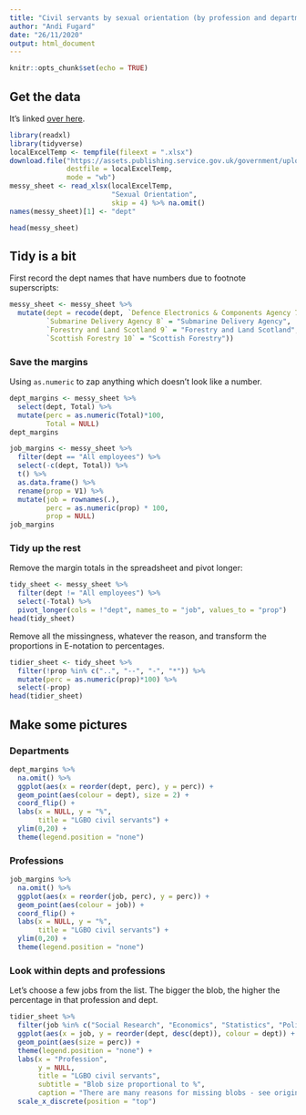 ```yaml
---
title: "Civil servants by sexual orientation (by profession and department, 31 March 2020)"
author: "Andi Fugard"
date: "26/11/2020"
output: html_document
---
```


```r
knitr::opts_chunk$set(echo = TRUE)
```

## Get the data

It's linked [over here](https://www.gov.uk/government/statistics/civil-servants-by-sex-and-ethnicity-and-disability-and-sexual-orientation-by-profession-and-department-2020).

```r
library(readxl)
library(tidyverse)
localExcelTemp <- tempfile(fileext = ".xlsx")
download.file("https://assets.publishing.service.gov.uk/government/uploads/system/uploads/attachment_data/file/938871/Civil_servants_by_sex_and_ethnicity_and_disability_and_sexual_orientation_by_profession_and_department__2020.xlsx",
              destfile = localExcelTemp,
              mode = "wb")
messy_sheet <- read_xlsx(localExcelTemp,
                         "Sexual Orientation",
                         skip = 4) %>% na.omit()
names(messy_sheet)[1] <- "dept"
```

```r
head(messy_sheet)
```

## Tidy is a bit

First record the dept names that have numbers due to footnote superscripts:

```r
messy_sheet <- messy_sheet %>%
  mutate(dept = recode(dept, `Defence Electronics & Components Agency 7` = "Defence Electronics & Components Agency",
         `Submarine Delivery Agency 8` = "Submarine Delivery Agency",
         `Forestry and Land Scotland 9` = "Forestry and Land Scotland",
         `Scottish Forestry 10` = "Scottish Forestry"))
```



### Save the margins

Using `as.numeric` to zap anything which doesn't look like a number.

```r
dept_margins <- messy_sheet %>%
  select(dept, Total) %>%
  mutate(perc = as.numeric(Total)*100,
         Total = NULL)
dept_margins
```



```r
job_margins <- messy_sheet %>%
  filter(dept == "All employees") %>%
  select(-c(dept, Total)) %>%
  t() %>%
  as.data.frame() %>%
  rename(prop = V1) %>%
  mutate(job = rownames(.),
         perc = as.numeric(prop) * 100,
         prop = NULL)
job_margins
```

### Tidy up the rest

Remove the margin totals in the spreadsheet and pivot longer:

```r
tidy_sheet <- messy_sheet %>%
  filter(dept != "All employees") %>%
  select(-Total) %>%
  pivot_longer(cols = !"dept", names_to = "job", values_to = "prop")
head(tidy_sheet)
```

Remove all the missingness, whatever the reason, and transform the proportions in E-notation to percentages.

```r
tidier_sheet <- tidy_sheet %>%
  filter(!prop %in% c("..", "--", "-", "*")) %>%
  mutate(perc = as.numeric(prop)*100) %>%
  select(-prop)
head(tidier_sheet)
```


## Make some pictures


### Departments

```r
dept_margins %>%
  na.omit() %>%
  ggplot(aes(x = reorder(dept, perc), y = perc)) +
  geom_point(aes(colour = dept), size = 2) +
  coord_flip() +
  labs(x = NULL, y = "%",
       title = "LGBO civil servants") +
  ylim(0,20) +
  theme(legend.position = "none")
```



### Professions

```r
job_margins %>%
  na.omit() %>%
  ggplot(aes(x = reorder(job, perc), y = perc)) +
  geom_point(aes(colour = job)) +
  coord_flip() +
  labs(x = NULL, y = "%",
       title = "LGBO civil servants") +
  ylim(0,20) +
  theme(legend.position = "none")
```


### Look within depts and professions

Let's choose a few jobs from the list. The bigger the blob, the higher the percentage in that profession and dept.

```r
tidier_sheet %>%
  filter(job %in% c("Social Research", "Economics", "Statistics", "Policy")) %>%
  ggplot(aes(x = job, y = reorder(dept, desc(dept)), colour = dept)) +
  geom_point(aes(size = perc)) +
  theme(legend.position = "none") +
  labs(x = "Profession",
       y = NULL,
       title = "LGBO civil servants",
       subtitle = "Blob size proportional to %",
       caption = "There are many reasons for missing blobs - see original spreadsheet") +
  scale_x_discrete(position = "top") 
```





